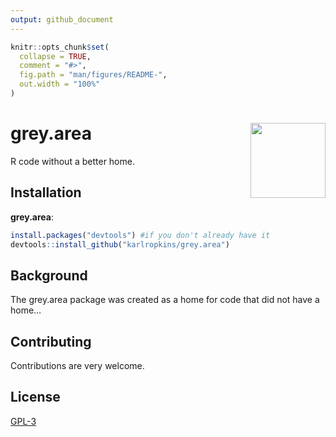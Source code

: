 ```yaml
---
output: github_document
---
```


<!-- README.md is generated from README.Rmd. Please edit that file -->

```r
knitr::opts_chunk$set(
  collapse = TRUE,
  comment = "#>",
  fig.path = "man/figures/README-",
  out.width = "100%"
)
```

# grey.area <img src="man/figures/logo.png" align="right" alt="" width="120" />

<!-- badges: start -->
<!-- badges: end -->

R code without a better home.

## Installation

**grey.area**:

```r
install.packages("devtools") #if you don't already have it
devtools::install_github("karlropkins/grey.area")
```

## Background
The grey.area package was created as a home for code that did not have a home...

## Contributing
Contributions are very welcome.

## License
[GPL-3](https://www.r-project.org/Licenses/GPL-3)



